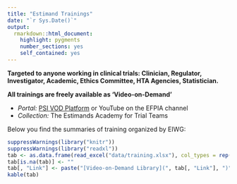 ```yaml
---
title: "Estimand Trainings"
date: "`r Sys.Date()`"
output: 
  rmarkdown::html_document:
    highlight: pygments
    number_sections: yes
    self_contained: yes
---
```


**Targeted to anyone working in clinical trials: Clinician, Regulator, Investigator, Academic, Ethics Committee, HTA Agencies, Statistician.**

**All trainings are freely available as ‘Video-on-Demand’**

- *Portal:* [PSI VOD Platform](https://psiweb.org/vod/Index/) or YouTube on the EFPIA channel
- *Collection:* The Estimands Academy for Trial Teams

Below you find the summaries of training organized by EIWG:

```r
suppressWarnings(library("knitr"))
suppressWarnings(library("readxl"))
tab <- as.data.frame(read_excel("data/training.xlsx"), col_types = rep("text", 5))
tab[is.na(tab)] <- ""
tab[, "Link"] <- paste("[Video-on-Demand Library](", tab[, "Link"], ")", sep = "")
kable(tab)
```
